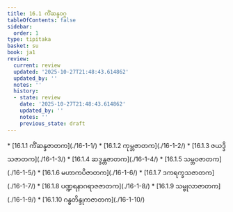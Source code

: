```yaml
---
title: 16.1 ကိံဆန္ဒဝဂ္ဂ
tableOfContents: false
sidebar:
  order: 1
type: tipitaka
basket: su
book: ja1
review:
  current: review
  updated: '2025-10-27T21:48:43.614862'
  updated_by: ''
  notes: ''
  history:
  - state: review
    date: '2025-10-27T21:48:43.614862'
    updated_by: ''
    notes: ''
    previous_state: draft
---
```



<ReviewStatus review={frontmatter.review} showDetails={true} />

<HypothesisAnnotation frontmatter={frontmatter} />

<DynamicBreadcrumb />



<TableOfContents book="ja1" section="16.1">
* [16.1.1 ကိံဆန္ဒဇာတက](./16-1-1/)
* [16.1.2 ကုမ္ဘဇာတက](./16-1-2/)
* [16.1.3 ဇယဒ္ဒိသဇာတက](./16-1-3/)
* [16.1.4 ဆဒ္ဒန္တဇာတက](./16-1-4/)
* [16.1.5 သမ္ဘဝဇာတက](./16-1-5/)
* [16.1.6 မဟာကပိဇာတက](./16-1-6/)
* [16.1.7 ဒကရက္ခသဇာတက](./16-1-7/)
* [16.1.8 ပဏ္ဍရနာဂရာဇဇာတက](./16-1-8/)
* [16.1.9 သမ္ဗုလာဇာတက](./16-1-9/)
* [16.1.10 ဂန္ဓတိန္ဒုကဇာတက](./16-1-10/)
</TableOfContents>